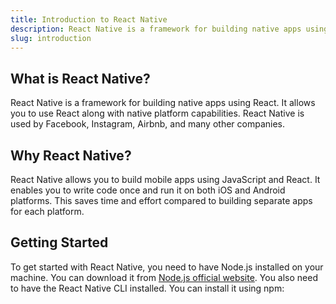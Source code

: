 ```yaml
---
title: Introduction to React Native
description: React Native is a framework for building native apps using React.
slug: introduction
---
```


## What is React Native?
React Native is a framework for building native apps using React. It allows you to use React along with native platform capabilities. React Native is used by Facebook, Instagram, Airbnb, and many other companies.

## Why React Native?
React Native allows you to build mobile apps using JavaScript and React. It enables you to write code once and run it on both iOS and Android platforms. This saves time and effort compared to building separate apps for each platform.

## Getting Started
To get started with React Native, you need to have Node.js installed on your machine. You can download it from [Node.js official website](https://nodejs.org/).
You also need to have the React Native CLI installed. You can install it using npm:

